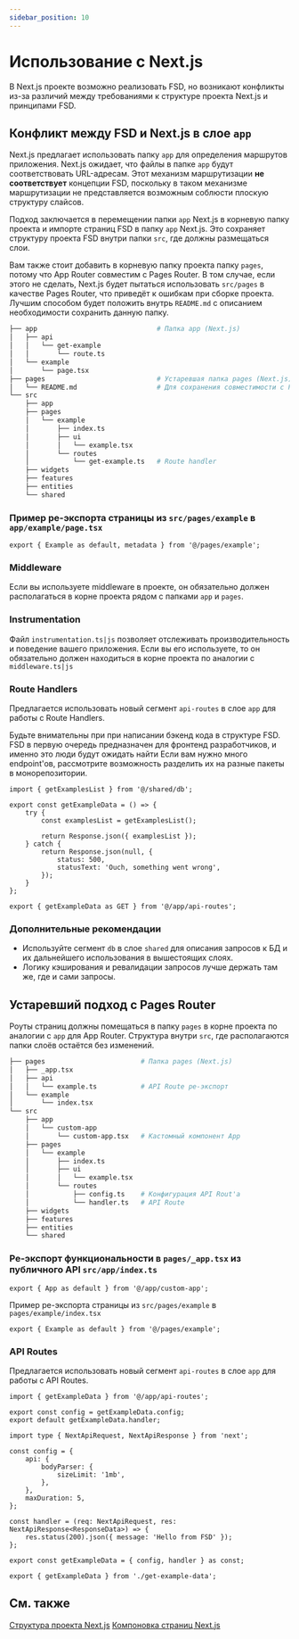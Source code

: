 ```yaml
---
sidebar_position: 10
---
```

# Использование с Next.js

В Next.js проекте возможно реализовать FSD, но возникают конфликты из-за различий между требованиями к структуре проекта Next.js и принципами FSD.

## Конфликт между FSD и Next.js в слое `app`

Next.js предлагает использовать папку `app` для определения маршрутов приложения. Next.js ожидает, что файлы в папке `app` будут соответствовать URL-адресам.
Этот механизм маршрутизации **не соответствует** концепции FSD, поскольку в таком механизме маршрутизации не представляется возможным соблюсти плоскую структуру слайсов.

Подход заключается в перемещении папки `app` Next.js в корневую папку проекта и импорте страниц FSD в папку `app` Next.js.
Это сохраняет структуру проекта FSD внутри папки `src`, где должны размещаться слои.

Вам также стоит добавить в корневую папку проекта папку `pages`, потому что App Router совместим с Pages Router.
В том случае, если этого не сделать, Next.js будет пытаться использовать `src/pages` в качестве Pages Router, что приведёт к ошибкам при сборке проекта.
Лучшим способом будет положить внутрь `README.md` с описанием необходимости сохранить данную папку.

```sh
├── app                              # Папка app (Next.js)
│   ├── api
│   │   └── get-example
│   │       └── route.ts
│   └── example
│       └── page.tsx
├── pages                            # Устаревшая папка pages (Next.js)
│   └── README.md                    # Для сохранения совместимости с Pages Router
└── src
    ├── app
    ├── pages
    │   └── example
    │       ├── index.ts
    │       ├── ui
    │       │   └── example.tsx
    │       └── routes
    │           └── get-example.ts   # Route handler
    ├── widgets
    ├── features
    ├── entities
    └── shared
```

### Пример ре-экспорта страницы из `src/pages/example` в `app/example/page.tsx`

```tsx title="app/example/page.tsx"
export { Example as default, metadata } from '@/pages/example';
```

### Middleware
Если вы используете middleware в проекте, он обязательно должен располагаться в корне проекта рядом с папками `app` и `pages`.

### Instrumentation
Файл `instrumentation.ts|js` позволяет отслеживать производительность и поведение вашего приложения. Если вы его используете, то он обязательно должен находиться в корне проекта по аналогии с `middleware.ts|js`

### Route Handlers
Предлагается использовать новый сегмент `api-routes` в слое `app` для работы c Route Handlers.

Будьте внимательны при при написании бэкенд кода в структуре FSD. FSD в первую очередь предназначен для фронтенд разработчиков, и именно это люди будут ожидать найти
Если вам нужно много endpoint'ов, рассмотрите возможность разделить их на разные пакеты в монорепозитории.

```tsx title="src/app/api-routes/get-example-data.ts"
import { getExamplesList } from '@/shared/db';

export const getExampleData = () => {
    try {
        const examplesList = getExamplesList();

        return Response.json({ examplesList });
    } catch {
        return Response.json(null, {
            status: 500,
            statusText: 'Ouch, something went wrong',
        });
    }
};
```

```tsx title="app/api/example/route.ts"
export { getExampleData as GET } from '@/app/api-routes';
```

### Дополнительные рекомендации
- Используйте сегмент `db` в слое `shared` для описания запросов к БД и их дальнейшего использования в вышестоящих слоях.
- Логику кэширования и ревалидации запросов лучше держать там же, где и сами запросы.

## Устаревший подход с Pages Router
Роуты страниц должны помещаться в папку `pages` в корне проекта по аналогии с `app` для App Router.
Структура внутри `src`, где располагаются папки слоёв остаётся без изменений.

```sh
├── pages                        # Папка pages (Next.js)
│   ├── _app.tsx
│   ├── api
│   │   └── example.ts           # API Route ре-экспорт
│   └── example
│       └── index.tsx
└── src
    ├── app
    │   └── custom-app
    │       └── custom-app.tsx   # Кастомный компонент App
    ├── pages
    │   └── example
    │       ├── index.ts
    │       ├── ui
    │       │   └── example.tsx
    │       └── routes
    │           ├── config.ts    # Конфигурация API Rout'а
    │           └── handler.ts   # API Route
    ├── widgets
    ├── features
    ├── entities
    └── shared
```

### Ре-экспорт функциональности в `pages/_app.tsx` из публичного API `src/app/index.ts`

```tsx title="pages/_app.tsx"
export { App as default } from '@/app/custom-app';
```

Пример ре-экспорта страницы из `src/pages/example` в `pages/example/index.tsx`

```tsx title="pages/example/index.tsx"
export { Example as default } from '@/pages/example';
```

### API Routes
Предлагается использовать новый сегмент `api-routes` в слое `app` для работы c API Routes.

```tsx title="app/api/example.ts"
import { getExampleData } from '@/app/api-routes';

export const config = getExampleData.config;
export default getExampleData.handler;
```

```tsx title="src/app/api-routes/get-example-data.ts"
import type { NextApiRequest, NextApiResponse } from 'next';

const config = {
    api: {
        bodyParser: {
            sizeLimit: '1mb',
        },
    },
    maxDuration: 5,
};

const handler = (req: NextApiRequest, res: NextApiResponse<ResponseData>) => {
    res.status(200).json({ message: 'Hello from FSD' });
};

export const getExampleData = { config, handler } as const;
```

```tsx title="src/app/api-routes/index.ts"
export { getExampleData } from './get-example-data';
```

## См. также

[Структура проекта Next.js](https://Next.js.org/docs/app/getting-started/project-structure)
[Компоновка страниц Next.js](https://Next.js.org/docs/app/getting-started/layouts-and-pages)

[project-knowledge]: /docs/about/understanding/knowledge-types
[ext-app-router-stackblitz]: https://stackblitz.com/edit/stackblitz-starters-aiez55?file=README.md